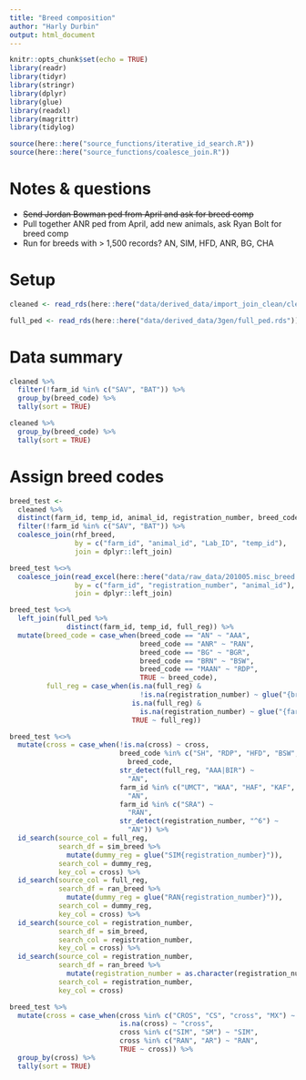 ```yaml
---
title: "Breed composition"
author: "Harly Durbin"
output: html_document
---
```


```r
knitr::opts_chunk$set(echo = TRUE)
library(readr)
library(tidyr)
library(stringr)
library(dplyr)
library(glue)
library(readxl)
library(magrittr)
library(tidylog)

source(here::here("source_functions/iterative_id_search.R"))
source(here::here("source_functions/coalesce_join.R"))
```

# Notes & questions

* ~~Send Jordan Bowman ped from April and ask for breed comp~~
* Pull together ANR ped from April, add new animals, ask Ryan Bolt for breed comp
* Run for breeds with > 1,500 records? AN, SIM, HFD, ANR, BG, CHA

# Setup

```r
cleaned <- read_rds(here::here("data/derived_data/import_join_clean/cleaned.rds"))
```

```r
full_ped <- read_rds(here::here("data/derived_data/3gen/full_ped.rds"))
```

# Data summary

```r
cleaned %>% 
  filter(!farm_id %in% c("SAV", "BAT")) %>% 
  group_by(breed_code) %>% 
  tally(sort = TRUE)
```

```r
cleaned %>% 
  group_by(breed_code) %>% 
  tally(sort = TRUE)
```

# Assign breed codes

```r
breed_test <-
  cleaned %>% 
  distinct(farm_id, temp_id, animal_id, registration_number, breed_code, Lab_ID) %>% 
  filter(!farm_id %in% c("SAV", "BAT")) %>%
  coalesce_join(rhf_breed, 
                by = c("farm_id", "animal_id", "Lab_ID", "temp_id"),
                join = dplyr::left_join)
```

```r
breed_test %<>%
  coalesce_join(read_excel(here::here("data/raw_data/201005.misc_breed.xlsx")),
                by = c("farm_id", "registration_number", "animal_id"),
                join = dplyr::left_join)
```

```r
breed_test %<>%
  left_join(full_ped %>%
              distinct(farm_id, temp_id, full_reg)) %>%
  mutate(breed_code = case_when(breed_code == "AN" ~ "AAA",
                                breed_code == "ANR" ~ "RAN",
                                breed_code == "BG" ~ "BGR",
                                breed_code == "BRN" ~ "BSW",
                                breed_code == "MAAN" ~ "RDP",
                                TRUE ~ breed_code),
         full_reg = case_when(is.na(full_reg) &
                                !is.na(registration_number) ~ glue("{breed_code}{registration_number}"),
                              is.na(full_reg) &
                                is.na(registration_number) ~ glue("{farm_id}{animal_id}{temp_id}"),
                              TRUE ~ full_reg))
```

```r
breed_test %<>%
  mutate(cross = case_when(!is.na(cross) ~ cross,
                           breed_code %in% c("SH", "RDP", "HFD", "BSW", "SIMB", "BGR", "CHA", "GEL", "CROS", "CHIA") ~
                             breed_code,
                           str_detect(full_reg, "AAA|BIR") ~
                             "AN",
                           farm_id %in% c("UMCT", "WAA", "HAF", "KAF", "DRR", "RAAF") ~
                             "AN",
                           farm_id %in% c("SRA") ~
                             "RAN",
                           str_detect(registration_number, "^6") ~ 
                             "AN")) %>% 
  id_search(source_col = full_reg,
            search_df = sim_breed %>% 
              mutate(dummy_reg = glue("SIM{registration_number}")),
            search_col = dummy_reg,
            key_col = cross) %>% 
  id_search(source_col = full_reg,
            search_df = ran_breed %>% 
              mutate(dummy_reg = glue("RAN{registration_number}")),
            search_col = dummy_reg,
            key_col = cross) %>% 
  id_search(source_col = registration_number,
            search_df = sim_breed,
            search_col = registration_number,
            key_col = cross) %>% 
  id_search(source_col = registration_number,
            search_df = ran_breed %>% 
              mutate(registration_number = as.character(registration_number)),
            search_col = registration_number,
            key_col = cross)
```

```r
breed_test %>% 
  mutate(cross = case_when(cross %in% c("CROS", "CS", "cross", "MX") ~ "cross",
                           is.na(cross) ~ "cross",
                           cross %in% c("SIM", "SM") ~ "SIM",
                           cross %in% c("RAN", "AR") ~ "RAN",
                           TRUE ~ cross)) %>% 
  group_by(cross) %>% 
  tally(sort = TRUE)
```


